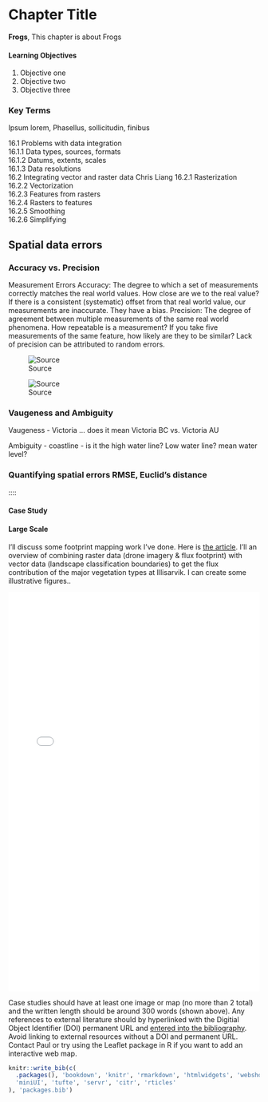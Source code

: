 # Chapter Title {#data-integration}

**Frogs**, This chapter is about Frogs

:::: {.box-content .learning-objectives-content}

::: {.box-title .learning-objectives-top}
#### Learning Objectives {-}
::: 

1. Objective one
2. Objective two
3. Objective three

::::

### Key Terms {-}

Ipsum lorem, Phasellus, sollicitudin, finibus


16.1  Problems with data integration    
16.1.1  Data types, sources, formats    
16.1.2  Datums, extents, scales   
16.1.3  Data resolutions    
16.2  Integrating vector and raster data  Chris Liang 
16.2.1  Rasterization   
16.2.2  Vectorization   
16.2.3  Features from rasters   
16.2.4  Rasters to features   
16.2.5  Smoothing   
16.2.6  Simplifying   


##  Spatial data errors   
###  Accuracy vs. Precision   
Measurement Errors
Accuracy:
The degree to which a set of measurements correctly matches the real world values.  How close are we to the real value?
If there is a consistent (systematic) offset from that real world value, our measurements are inaccurate. They have a bias.
Precision:
The degree of agreement between multiple measurements of the same real world phenomena. How repeatable is a measurement? 
If you take five measurements of the same feature, how likely are they to be similar?  Lack of precision can be attributed to random errors.

![Source](images/16-accuracy-vs-precision.png){.center}

![Source](images/16-accuracy-vs-precision2.png){.center}

### Vaugeness and Ambiguity
Vaugeness - Victoria ... does it mean Victoria BC vs. Victoria AU

Ambiguity - coastline - is it the high water line? Low water line? mean water level?

###  Quantifying spatial errors    RMSE, Euclid's distance



::::


:::: {.box-content .case-study-content}

::: {.box-title .case-study-top}
#### Case Study {-}
:::

#### Large Scale {#box-text -}

<p id="box-text">I'll discuss some footprint mapping work I've done. Here is <a href="https://bg.copernicus.org/articles/17/4421/2020/bg-17-4421-2020-discussion.html">the article</a>.  I'll an overview of combining raster data (drone imagery & flux footprint) with vector data (landscape classification boundaries) to get the flux contribution of the major vegetation types at Illisarvik.  I can create some illustrative figures..</p>


<iframe width=100% height=800px src='images/03-PoliceViolenceIncidents_BC.html' frameBorder="0" >
  <p>Your browser does not support iframes</p>
</iframe>

<p id="box-text">Case studies should have at least one image or map (no more than 2 total) and the written length should be around 300 words (shown above). Any references to external literature should by hyperlinked with the Digitial Object Identifier (DOI) permanent URL and [entered into the bibliography](https://bookdown.org/yihui/bookdown/citations.html){target="_blank"}. Avoid linking to external resources without a DOI and permanent URL. Contact Paul or try using the Leaflet package in R if you want to add an interactive web map.</p>

::::



```r
knitr::write_bib(c(
  .packages(), 'bookdown', 'knitr', 'rmarkdown', 'htmlwidgets', 'webshot', 'DT',
  'miniUI', 'tufte', 'servr', 'citr', 'rticles'
), 'packages.bib')
```

